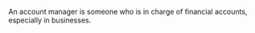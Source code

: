 An account manager is someone who is in charge of financial accounts, especially in businesses.
{{marketing-stub}}